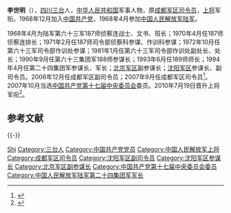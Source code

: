 {{Otheruses|李世明}}
'''李世明'''（{{bd|1948年|12月|catIdx=L}}），[[四川|四川]][[三台|三台]]人，[[中华人民共和国|中华人民共和国]]军事人物，原[[成都军区|成都军区]][[司令员|司令员]]，[[上将|上将]]军衔。1968年12月加入[[中国共产党|中国共产党]]，1968年4月参加[[中国人民解放军陆军|中国人民解放军陆军]]。

1968年4月为陆军第六十三军187师侦察连战士、文书、班长；1970年4月任187师侦察连排长；1971年2月任187师司令部侦察科参谋、作训科参谋；1972年10月任第六十三军司令部作训处参谋；1981年1月任第六十三军司令部作训处副处长、处长；1990年9月任第六十三集团军188师参谋长；1993年6月任189师师长；1994年4月任第二十四集团军参谋长、军长；[[北京军区|北京军区]]副参谋长；[[沈阳军区|沈阳军区]]参谋长、副司令员。2006年12月任成都军区副司令员；2007年9月任成都军区司令员<ref>{{cite web|url=http://scnews.newssc.org/system/2007/10/09/010504442.shtml|title=五大军区换司令 李世明任成都军区司令员|accessdate=2007-10-09|publisher=四川新闻网|archive-date=2016-09-19|archive-url=https://web.archive.org/web/20160919081145/http://scnews.newssc.org/system/2007/10/09/010504442.shtml|dead-url=no}}</ref>。2007年10月当选[[中国共产党第十七届中央委员会|中国共产党第十七届中央委员会]]委员。2010年7月19日晋升上将军衔<ref>{{cite web|url=http://news.163.com/10/0720/03/6C0N671L0001124J.html|title=中央军委晋升11位上将 胡锦涛颁布命令状|accessdate=2010-07-20|publisher=网易|archive-url=https://web.archive.org/web/20110707060256/http://news.163.com/10/0720/03/6C0N671L0001124J.html|archive-date=2011-07-07|dead-url=yes}}</ref>。

== 参考文献 ==
{{Reflist|2}}
{{-}}
{{start box}}
{{s-mil|pla}}
{{s-before|[[王建民_(上将)|王建民]]}}
{{s-title|[[中国人民解放军成都军区|中国人民解放军成都军区]]司令员|2007年9月-2013年7月}}
{{s-after|[[李作成|李作成]]}}
{{end box}}
{{中国人民解放军上将/2010}}
{{中国军事人物小作品}}

{{Authority control}}
{{DEFAULTSORT:Li李}}
[[Category:李姓|Shi]]
[[Category:三台人|Category:三台人]]
[[Category:中国共产党党员|Category:中国共产党党员]]
[[Category:中国人民解放军上将|Category:中国人民解放军上将]]
[[Category:成都军区司令员|Category:成都军区司令员]]
[[Category:沈阳军区副司令员|Category:沈阳军区副司令员]]
[[Category:沈阳军区参谋长|Category:沈阳军区参谋长]]
[[Category:北京军区副参谋长|Category:北京军区副参谋长]]
[[Category:中国共产党第十七届中央委员会委员|Category:中国共产党第十七届中央委员会委员]]
[[Category:中国人民解放军陆军第二十四集团军军长|Category:中国人民解放军陆军第二十四集团军军长]]